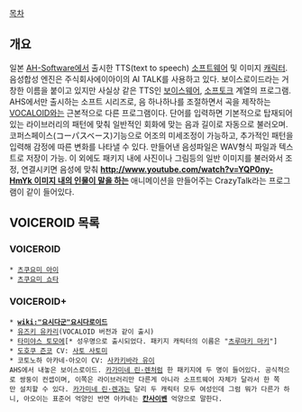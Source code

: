 [[목차]]
== 개요 ==
일본 [[AH-Software]]에서 출시한 TTS(text to speech) [[소프트웨어]] 및 이미지 [[캐릭터]]. 음성합성 엔진은 주식회사에이아이의 AI TALK를 사용하고 있다. 보이스로이드라는 거창한 이름을 붙이고 있지만 사실상 같은 TTS인 [[보이스웨어]], [[소프토크]] 계열의 프로그램. 
AHS에서만 출시하는 소프트 시리즈로, 음 하나하나를 조절하면서 곡을 제작하는 [[VOCALOID]]와는 근본적으로 다른 프로그램이다. 단어를 입력하면 기본적으로 탑재되어있는 라이브러리의 패턴에 맞춰 일반적인 회화에 맞는 음과 길이로 자동으로 불러오며. 코퍼스페이스(コーパスベース)기능으로 어조의 미세조정이 가능하고, 추가적인 패턴을 입력해 감정에 따른 변화를 나타낼 수 있다.
만들어낸 음성파일은 WAV형식 파일과 텍스트로 저장이 가능. 이 외에도 패키지 내에 사진이나 그림등의 일반 이미지를 불러와서 조정, 연결시키면 음성에 맞춰 '''[[http://www.youtube.com/watch?v=YQP0ny-HmYk 이미지 내의 인물이 말을 하는 ]]''' 애니메이션을 만들어주는 CrazyTalk라는 프로그램이 같이 들어있다.
== VOICEROID 목록 ==
=== VOICEROID ===
 * [[츠쿠요미 아이]]
 * [[츠쿠요미 쇼타]]
=== VOICEROID+ ===
 * '''[[wiki:"요시다군"요시다로이드]]'''
 * [[유즈키 유카리]](VOCALOID 버전과 같이 출시)
 * [[타미야스 토모에]][* 성우명으로 출시되었다. 패키지 캐릭터의 이름은 "[[츠루마키 마키]]"]
 * [[도호쿠 즌코]] CV: [[사토 사토미]]
 * 코토노하 아카네·아오이 CV: [[사카키바라 유이]]
 AHS에서 내놓은 보이스로이드. [[카가미네 린·렌]]처럼 한 패키지에 두 명이 들어있다. 공식적으로 쌍둥이 컨셉이며, 이쪽은 라이브러리만 다른게 아니라 소프트웨어 자체가 달라서 한 쪽만 설치할 수 있다. [[카가미네 린·렌]]과는 달리 두 캐릭터 모두 여성인데 그럼 뭐가 다른가 하니, 아오이는 표준어 억양인 반면 아카네는 '''[[칸사이벤]]''' 억양으로 말한다.


